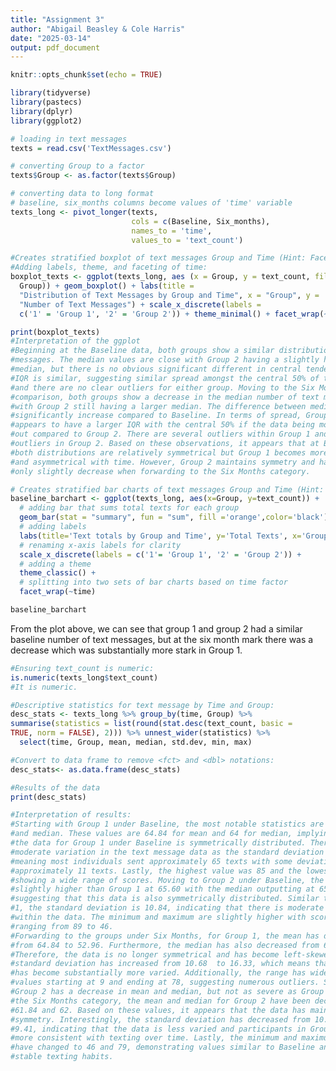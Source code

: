```yaml
---
title: "Assignment 3"
author: "Abigail Beasley & Cole Harris"
date: "2025-03-14"
output: pdf_document
---
```


```r
knitr::opts_chunk$set(echo = TRUE)
```

```r
library(tidyverse)
library(pastecs)
library(dplyr)
library(ggplot2) 
```

```r
# loading in text messages
texts = read.csv('TextMessages.csv')

```

```r
# converting Group to a factor 
texts$Group <- as.factor(texts$Group)

# converting data to long format
# baseline, six_months columns become values of 'time' variable
texts_long <- pivot_longer(texts,
                           cols = c(Baseline, Six_months),
                           names_to = 'time',
                           values_to = 'text_count')
```

```r
#Creates stratified boxplot of text messages Group and Time (Hint: Faceted box plot)
#Adding labels, theme, and faceting of time:
boxplot_texts <- ggplot(texts_long, aes (x = Group, y = text_count, fill = 
  Group)) + geom_boxplot() + labs(title = 
  "Distribution of Text Messages by Group and Time", x = "Group", y = 
  "Number of Text Messages") + scale_x_discrete(labels = 
  c('1' = 'Group 1', '2' = 'Group 2')) + theme_minimal() + facet_wrap(~time)

print(boxplot_texts)
#Interpretation of the ggplot
#Beginning at the Baseline data, both groups show a similar distribution of text
#messages. The median values are close with Group 2 having a slightly higher
#median, but there is no obvious significant different in central tendency. The
#IQR is similar, suggesting similar spread amongst the central 50% of the data
#and there are no clear outliers for either group. Moving to the Six Months
#comparison, both groups show a decrease in the median number of text messages
#with Group 2 still having a larger median. The difference between medians has
#significantly increase compared to Baseline. In terms of spread, Group 1
#appears to have a larger IQR with the central 50% if the data being more spread
#out compared to Group 2. There are several outliers within Group 1 and only two
#outliers in Group 2. Based on these observations, it appears that at Baseline,
#both distributions are relatively symmetrical but Group 1 becomes more variable
#and asymmetrical with time. However, Group 2 maintains symmetry and has values
#only slightly decrease when forwarding to the Six Months category.

```

```r
# Creates stratified bar charts of text messages Group and Time (Hint: Faceted Bar Charts).
baseline_barchart <- ggplot(texts_long, aes(x=Group, y=text_count)) +
  # adding bar that sums total texts for each group
  geom_bar(stat = "summary", fun = "sum", fill ='orange',color='black') +
  # adding labels
  labs(title='Text totals by Group and Time', y='Total Texts', x='Group') +
  # renaming x-axis labels for clarity
  scale_x_discrete(labels = c('1'= 'Group 1', '2' = 'Group 2')) +
  # adding a theme 
  theme_classic() +
  # splitting into two sets of bar charts based on time factor
  facet_wrap(~time)

baseline_barchart
```

From the plot above, we can see that group 1 and group 2 had a similar baseline
number of text messages, but at the six month mark there was a decrease which
was substantially more stark in Group 1.

```r
#Ensuring text_count is numeric:
is.numeric(texts_long$text_count)
#It is numeric.

#Descriptive statistics for text message by Time and Group:
desc_stats <- texts_long %>% group_by(time, Group) %>% 
summarise(statistics = list(round(stat.desc(text_count, basic = 
TRUE, norm = FALSE), 2))) %>% unnest_wider(statistics) %>% 
  select(time, Group, mean, median, std.dev, min, max)

#Convert to data frame to remove <fct> and <dbl> notations:
desc_stats<- as.data.frame(desc_stats)

#Results of the data
print(desc_stats)

#Interpretation of results:
#Starting with Group 1 under Baseline, the most notable statistics are the mean
#and median. These values are 64.84 for mean and 64 for median, implying that
#the data for Group 1 under Baseline is symmetrically distributed. There is
#moderate variation in the text message data as the standard deviation is 10.68,
#meaning most individuals sent approximately 65 texts with some deviating by
#approximately 11 texts. Lastly, the highest value was 85 and the lowest was 47
#showing a wide range of scores. Moving to Group 2 under Baseline, the mean is
#slightly higher than Group 1 at 65.60 with the median outputting at 65,
#suggesting that this data is also symmetrically distributed. Similar to Group
#1, the standard deviation is 10.84, indicating that there is moderate spread
#within the data. The minimum and maximum are slightly higher with scores
#ranging from 89 to 46.
#Forwarding to the groups under Six Months, for Group 1, the mean has decreased
#from 64.84 to 52.96. Furthermore, the median has also decreased from 64 to 58.
#Therefore, the data is no longer symmetrical and has become left-skewed. The
#standard deviation has increased from 10.68  to 16.33, which means that the data
#has become substantially more varied. Additionally, the range has widen with
#values starting at 9 and ending at 78, suggesting numerous outliers. Similar,
#Group 2 has a decrease in mean and median, but not as severe as Group 1. Under
#the Six Months category, the mean and median for Group 2 have been decreased to
#61.84 and 62. Based on these values, it appears that the data has maintained
#symmetry. Interestingly, the standard deviation has decreased from 10.84 to
#9.41, indicating that the data is less varied and participants in Group 2 were
#more consistent with texting over time. Lastly, the minimum and maximum values
#have changed to 46 and 79, demonstrating values similar to Baseline and showing
#stable texting habits.

```
